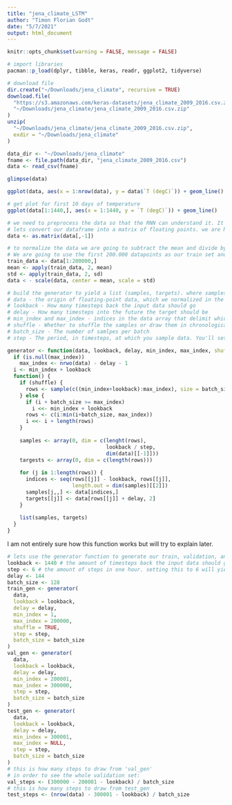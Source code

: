 ```yaml
---
title: "jena_climate_LSTM"
author: "Timon Florian Godt"
date: "5/7/2021"
output: html_document
---
```


```r
knitr::opts_chunk$set(warning = FALSE, message = FALSE)
```


```r
# import libraries
pacman::p_load(dplyr, tibble, keras, readr, ggplot2, tidyverse)
```

```r
# download file
dir.create("~/Downloads/jena_climate", recursive = TRUE)
download.file(
  "https://s3.amazonaws.com/keras-datasets/jena_climate_2009_2016.csv.zip",
  "~/Downloads/jena_climate/jena_climate_2009_2016.csv.zip"
)
unzip(
  "~/Downloads/jena_climate/jena_climate_2009_2016.csv.zip",
  exdir = "~/Downloads/jena_climate"
)

```

```r
data_dir <- "~/Downloads/jena_climate"
fname <- file.path(data_dir, "jena_climate_2009_2016.csv")
data <- read_csv(fname)
```

```r
glimpse(data)
```

```r
ggplot(data, aes(x = 1:nrow(data), y = data$`T (degC)`)) + geom_line()
```

```r
# get plot for first 10 days of temperature
ggplot(data[1:1440,], aes(x = 1:1440, y = `T (degC)`)) + geom_line()
```

```r
# we need to preprocess the data so that the RNN can understand it. It is already numerical so we don't have to do vectorization. Each time series is on a different scale which means we will need to normalize each of them independently. Afterwards we are going to write a generator function that takes the current array of float data and yields batches of of data from the recent past, along with a target temperature in the future. Since the samples in the Dataset are highly redundant (sample N and sample N+1 will have most of their timesteps in common as there is only a 10 minute time period between them) it would be wasteful to allocate every sample. we are instead going to generate the samples on the fly using the original data. 
# lets convert our dataframe into a matrix of floating points. we are NOT going to include the DATETIME column. 
data <- as.matrix(data[,-1])
```

```r
# to normalize the data we are going to subtract the mean and divide by the standard deviation. We are going to carry out these operations for every time series we have in our matrix. 
# We are going to use the first 200.000 datapoints as our train set and therefore apply our normalization on this subset first.
train_data <- data[1:200000,]
mean <- apply(train_data, 2, mean)
std <- apply(train_data, 2, sd)
data < - scale(data, center = mean, scale = std)
```

```r
# build the generator to yield a list (samples, targets). where samples is one batch of input data and targets is the corresponding array of target temperatures. it takes the following arguments: 
# data - the origin of floating-point data, which we normalized in the previous step
# lookback - How many timesteps back the input data should go
# delay - How many timesteps into the future the target should be
# min_index and max_index - indices in the data array that delimit which timesteps to draw from. this is useful for keeping a segment of the data for validation and another for testing
# shuffle - Whether to shuffle the samples or draw them in chronological order.
# batch_size - The number of samlpes per batch
# step - The period, in timesteps, at which you sample data. You'll set it to 6 in order to get a data point every hour. 

generator <- function(data, lookback, delay, min_index, max_index, shuffle = FALSE, batch_size = 128, step = 6) {
  if (is.null(max_index))
    max_index <- nrwo(data) - delay - 1
  i <- min_index + lookback
  function() {
    if (shuffle) {
      rows <- sample(c((min_index+lookback):max_index), size = batch_size)
    } else { 
      if (i + batch_size >= max_index)
        i <<- min_index + lookback
      rows <- c(i:min(i+batch_size, max_index))
      i <<- i + length(rows)
    }
    
    samples <- array(0, dim = c(lenght(rows),
                                lookback / step,
                                dim(data)[[-1]]))
    targests <- array(0, dim = c(length(rows)))
    
    for (j in 1:length(rows)) {
      indices <- seq(rows[[j]] - lookback, rows[[j]],
                     length.out = dim(samples)[[2]])
      samples[j,,] <- data[indices,]
      targets[[j]] <- data[rows[[j]] + delay, 2] 
    }
    
    list(samples, targets)
  }
}
```
I am not entirely sure how this function works but will try to explain later.

```r
# lets use the generator function to generate our train, validation, and test datasets
lookback <- 1440 # the amount of timesteps back the input data should go
step <- 6 # the amount of steps in one hour. setting this to 6 will yield us with 1 data point every hour. 
delay <- 144
batch_size <- 128
train_gen <- generator(
  data, 
  lookback = lookback,
  delay = delay,
  min_index = 1,
  max_index = 200000,
  shuffle = TRUE,
  step = step,
  batch_size = batch_size
)
val_gen <- generator(
  data,
  lookback = lookback,
  delay = delay,
  min_index = 200001,
  max_index = 300000,
  step = step,
  batch_size = batch_size
)
test_gen <- generator(
  data,
  lookback = lookback,
  delay = delay,
  min_index = 300001,
  max_index = NULL,
  step = step,
  batch_size = batch_size
)
# this is how many steps to draw from 'val_gen'
# in order to see the whole validation set:
val_steps <- (300000 - 200001 - lookback) / batch_size
# this is how many steps to draw from test_gen
test_steps <- (nrow(data) - 300001 - lookback) / batch_size
```

```r

```

```r

```

```r

```

```r

```

```r

```

```r

```

```r

```

```r

```

```r

```

```r

```

```r

```

```r

```

```r

```

```r

```

```r

```

```r

```

```r

```